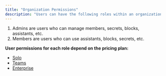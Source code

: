 ```yaml
---
title: "Organization Permissions"
description: "Users can have the following roles within an organization:"
---
```


1. Admins are users who can manage members, secrets, blocks, assistants, etc.
2. Members are users who can use assistants, blocks, secrets, etc.

**User permissions for each role depend on the pricing plan:**

- [Solo](/hub/governance/pricing#solo)
- [Teams](/hub/governance/pricing#teams)
- [Enterprise](/hub/governance/pricing#enterprise)
